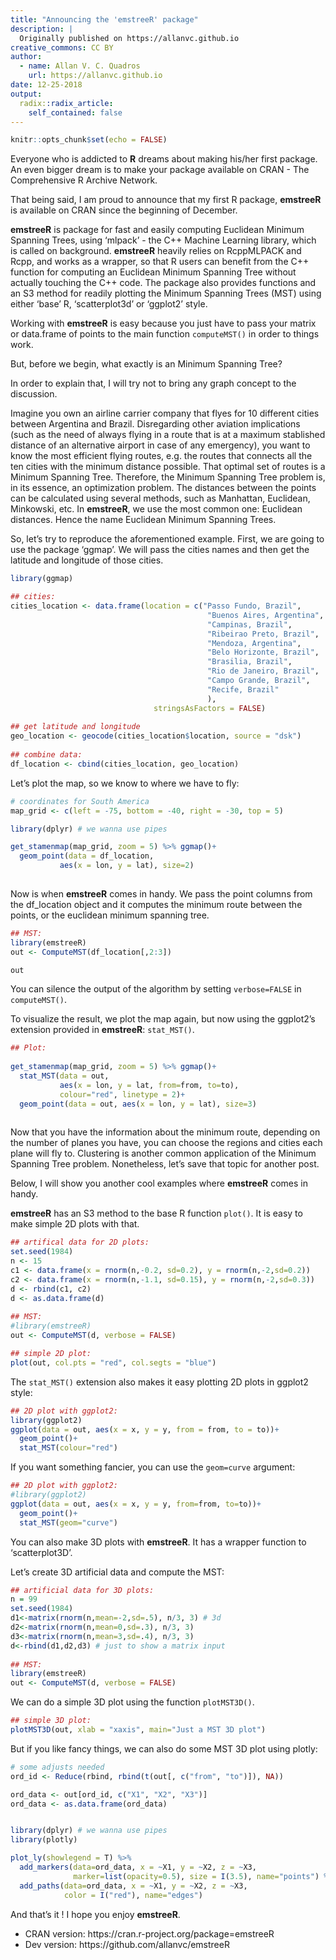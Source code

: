 ```yaml
---
title: "Announcing the 'emstreeR' package"
description: |
  Originally published on https://allanvc.github.io
creative_commons: CC BY
author:
  - name: Allan V. C. Quadros
    url: https://allanvc.github.io
date: 12-25-2018
output:
  radix::radix_article:
    self_contained: false
---
```


```r
knitr::opts_chunk$set(echo = FALSE)
```

Everyone who is addicted to **R** dreams about making his/her first package. An even bigger dream is to make your package available on CRAN - The Comprehensive R Archive Network.

That being said, I am proud to announce that my first R package, **emstreeR** is available on CRAN since the beginning of December.

**emstreeR** is package for fast and easily computing Euclidean Minimum Spanning Trees, using 'mlpack' - the C++ Machine Learning library, which is called on background. **emstreeR** heavily relies on RcppMLPACK and Rcpp, and works as a wrapper, so that R users can benefit from the C++ function for computing an Euclidean Minimum Spanning Tree without actually touching the C++ code. The package also provides functions and an S3 method for readily plotting the Minimum Spanning Trees (MST) using either 'base' R, 'scatterplot3d' or 'ggplot2' style.

Working with **emstreeR** is easy because you just have to pass your matrix or data.frame of points to the main function `computeMST()` in order to things work.

But, before we begin, what exactly is an Minimum Spanning Tree?

In order to explain that, I will try not to bring any graph concept to the discussion.

Imagine you own an airline carrier company that flyes for 10 different cities between Argentina and Brazil. Disregarding other aviation implications (such as the need of always flying in a route that is at a maximum stablished distance of an alternative airport in case of any emergency), you want to know the most efficient flying routes, e.g. the routes that connects all the ten cities with the minimum distance possible. That optimal set of routes is a Minimum Spanning Tree. Therefore, the Minimum Spanning Tree problem is, in its essence, an optimization problem. The distances between the points can be calculated using several methods, such as Manhattan, Euclidean, Minkowski, etc. In **emstreeR**, we use the most common one: Euclidean distances. Hence the name Euclidean Minimum Spanning Trees.

So, let's try to reproduce the aforementioned example. First, we are going to use the package 'ggmap'. We will pass the cities names and then get the latitude and longitude of those cities.

```r
library(ggmap)

## cities:
cities_location <- data.frame(location = c("Passo Fundo, Brazil", 
                                            "Buenos Aires, Argentina",
                                            "Campinas, Brazil",
                                            "Ribeirao Preto, Brazil",
                                            "Mendoza, Argentina",
                                            "Belo Horizonte, Brazil",
                                            "Brasilia, Brazil",
                                            "Rio de Janeiro, Brazil",
                                            "Campo Grande, Brazil",
                                            "Recife, Brazil"
                                            ), 
                                stringsAsFactors = FALSE)
    
## get latitude and longitude
geo_location <- geocode(cities_location$location, source = "dsk")
    
## combine data:
df_location <- cbind(cities_location, geo_location)
```

Let's plot the map, so we know to where we have to fly:

```r
# coordinates for South America
map_grid <- c(left = -75, bottom = -40, right = -30, top = 5) 

library(dplyr) # we wanna use pipes

get_stamenmap(map_grid, zoom = 5) %>% ggmap()+
  geom_point(data = df_location,
           aes(x = lon, y = lat), size=2)
  
```


Now is when **emstreeR** comes in handy. We pass the point columns from the df_location object and it computes the minimum route between the points, or the euclidean minimum spanning tree.


```r
## MST:
library(emstreeR)
out <- ComputeMST(df_location[,2:3])

out
```

You can silence the output of the algorithm by setting `verbose=FALSE` in `computeMST()`.

To visualize the result, we plot the map again, but now using the ggplot2's extension provided in **emstreeR**: `stat_MST()`.

```r
## Plot:
    
get_stamenmap(map_grid, zoom = 5) %>% ggmap()+
  stat_MST(data = out,
           aes(x = lon, y = lat, from=from, to=to), 
           colour="red", linetype = 2)+
  geom_point(data = out, aes(x = lon, y = lat), size=3)
  
```

Now that you have the information about the minimum route, depending on the number of planes you have, you can choose the regions and cities each plane will fly to. Clustering is another common application of the Minimum Spanning Tree problem. Nonetheless, let's save that topic for another post.

Below, I will show you another cool examples where **emstreeR** comes in handy.

**emstreeR** has an S3 method to the base R function `plot()`. It is easy to make simple 2D plots with that.

```r
## artifical data for 2D plots:
set.seed(1984)
n <- 15
c1 <- data.frame(x = rnorm(n,-0.2, sd=0.2), y = rnorm(n,-2,sd=0.2))
c2 <- data.frame(x = rnorm(n,-1.1, sd=0.15), y = rnorm(n,-2,sd=0.3)) 
d <- rbind(c1, c2)
d <- as.data.frame(d)
  
## MST:
#library(emstreeR)
out <- ComputeMST(d, verbose = FALSE)  
```

```r
## simple 2D plot:
plot(out, col.pts = "red", col.segts = "blue")
```

The `stat_MST()` extension also makes it easy plotting 2D plots in ggplot2 style:

```r
## 2D plot with ggplot2:
library(ggplot2)
ggplot(data = out, aes(x = x, y = y, from = from, to = to))+ 
  geom_point()+ 
  stat_MST(colour="red")
```

If you want something fancier, you can use the `geom=curve` argument:

```r
## 2D plot with ggplot2:
#library(ggplot2)
ggplot(data = out, aes(x = x, y = y, from=from, to=to))+ 
  geom_point()+ 
  stat_MST(geom="curve")
```

You can also make 3D plots with **emstreeR**. It has a wrapper function to 'scatterplot3D'.

Let's create 3D artificial data and compute the MST:

```r
## artificial data for 3D plots:
n = 99
set.seed(1984)
d1<-matrix(rnorm(n,mean=-2,sd=.5), n/3, 3) # 3d
d2<-matrix(rnorm(n,mean=0,sd=.3), n/3, 3)
d3<-matrix(rnorm(n,mean=3,sd=.4), n/3, 3)
d<-rbind(d1,d2,d3) # just to show a matrix input
  
## MST:
library(emstreeR)
out <- ComputeMST(d, verbose = FALSE)
```

We can do a simple 3D plot using the function `plotMST3D()`.

```r
## simple 3D plot:
plotMST3D(out, xlab = "xaxis", main="Just a MST 3D plot")
```

But if you like fancy things, we can also do some MST 3D plot using plotly:

```r

# some adjusts needed
ord_id <- Reduce(rbind, rbind(t(out[, c("from", "to")]), NA))

ord_data <- out[ord_id, c("X1", "X2", "X3")]
ord_data <- as.data.frame(ord_data)


library(dplyr) # we wanna use pipes
library(plotly)

plot_ly(showlegend = T) %>%
  add_markers(data=ord_data, x = ~X1, y = ~X2, z = ~X3, 
              marker=list(opacity=0.5), size = I(3.5), name="points") %>%
  add_paths(data=ord_data, x = ~X1, y = ~X2, z = ~X3, 
            color = I("red"), name="edges")
```


And that's it ! I hope you enjoy **emstreeR**.

* CRAN version: https://cran.r-project.org/package=emstreeR
* Dev version: https://github.com/allanvc/emstreeR

